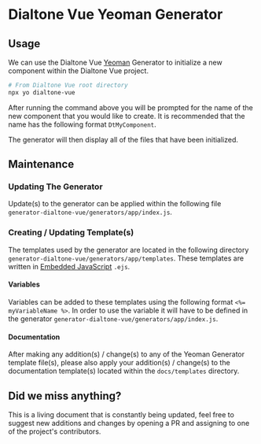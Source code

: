
<Meta title="Docs/Component Driven Development/Yeoman Generator" />

# Dialtone Vue Yeoman Generator

## Usage

We can use the Dialtone Vue [Yeoman](https://yeoman.io/) Generator to initialize a new component within the Dialtone Vue
project.

```bash
# From Dialtone Vue root directory
npx yo dialtone-vue
```

After running the command above you will be prompted for the name of the new component that you would like to create. It
is recommended that the name has the following format `DtMyComponent`.

The generator will then display all of the files that have been initialized.

## Maintenance

### Updating The Generator

Update(s) to the generator can be applied within the following file `generator-dialtone-vue/generators/app/index.js`.

### Creating / Updating Template(s)

The templates used by the generator are located in the following directory `generator-dialtone-vue/generators/app/templates`.
These templates are written in [Embedded JavaScript](https://ejs.co/) `.ejs`.

#### Variables

Variables can be added to these templates using the following format `<%= myVariableName %>`. In order to use the
variable it will have to be defined in the generator `generator-dialtone-vue/generators/app/index.js`.

#### Documentation

After making any addition(s) / change(s) to any of the Yeoman Generator template file(s), please also apply your
addition(s) / change(s) to the documentation template(s) located within the `docs/templates` directory.

## Did we miss anything?

This is a living document that is constantly being updated, feel free to suggest new additions and changes by opening
a PR and assigning to one of the project's contributors.
